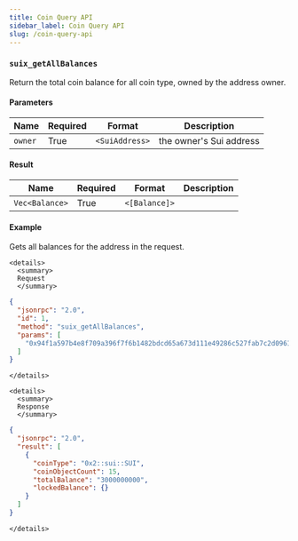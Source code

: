 ```yaml
---
title: Coin Query API
sidebar_label: Coin Query API
slug: /coin-query-api
---
```


### `suix_getAllBalances`

Return the total coin balance for all coin type, owned by the address owner.

#### Parameters

| Name | Required | Format | Description
|---|---|---|---|
| `owner` | True | `<SuiAddress>` | the owner's Sui address |

#### Result


| Name | Required | Format | Description
|---|---|---|---|
| `Vec<Balance>` | True | `<[Balance]>` | |

#### Example

Gets all balances for the address in the request.

```mdx-code-block
<details>
  <summary>
  Request
  </summary>
```

```json
{
  "jsonrpc": "2.0",
  "id": 1,
  "method": "suix_getAllBalances",
  "params": [
    "0x94f1a597b4e8f709a396f7f6b1482bdcd65a673d111e49286c527fab7c2d0961"
  ]
}
```

```mdx-code-block
</details>
```

```mdx-code-block
<details>
  <summary>
  Response
  </summary>
```

```json
{
  "jsonrpc": "2.0",
  "result": [
    {
      "coinType": "0x2::sui::SUI",
      "coinObjectCount": 15,
      "totalBalance": "3000000000",
      "lockedBalance": {}
    }
  ]
}
```

```mdx-code-block
</details>
```
